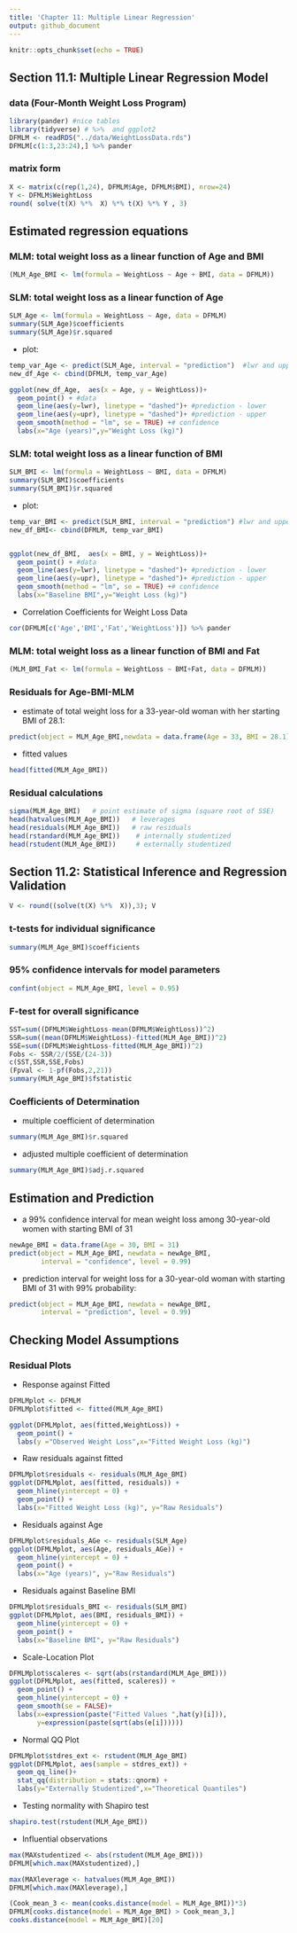 ```yaml
---
title: 'Chapter 11: Multiple Linear Regression'
output: github_document
---
```

  
```r
knitr::opts_chunk$set(echo = TRUE)
```


## Section 11.1: Multiple Linear Regression Model

### data (Four-Month Weight Loss Program)
```r
library(pander) #nice tables
library(tidyverse) # %>%  and ggplot2
DFMLM <- readRDS("../data/WeightLossData.rds")
DFMLM[c(1:3,23:24),] %>% pander
```
###  matrix form
```r
X <- matrix(c(rep(1,24), DFMLM$Age, DFMLM$BMI), nrow=24)
Y <- DFMLM$WeightLoss
round( solve(t(X) %*%  X) %*% t(X) %*% Y , 3)
```

## Estimated regression equations
### MLM: total weight loss as a linear function of Age and BMI 
```r
(MLM_Age_BMI <- lm(formula = WeightLoss ~ Age + BMI, data = DFMLM))
```
### SLM: total weight loss as a linear function of Age
```r
SLM_Age <- lm(formula = WeightLoss ~ Age, data = DFMLM)
summary(SLM_Age)$coefficients
summary(SLM_Age)$r.squared
```
- plot:
```r
temp_var_Age <- predict(SLM_Age, interval = "prediction")  #lwr and upper
new_df_Age <- cbind(DFMLM, temp_var_Age)

ggplot(new_df_Age,  aes(x = Age, y = WeightLoss))+
  geom_point() + #data
  geom_line(aes(y=lwr), linetype = "dashed")+ #prediction - lower
  geom_line(aes(y=upr), linetype = "dashed")+ #prediction - upper
  geom_smooth(method = "lm", se = TRUE) +# confidence
  labs(x="Age (years)",y="Weight Loss (kg)")
```



### SLM: total weight loss as a linear function of BMI
```r
SLM_BMI <- lm(formula = WeightLoss ~ BMI, data = DFMLM)
summary(SLM_BMI)$coefficients
summary(SLM_BMI)$r.squared
```
- plot:
```r
temp_var_BMI <- predict(SLM_BMI, interval = "prediction") #lwr and upper
new_df_BMI<- cbind(DFMLM, temp_var_BMI)


ggplot(new_df_BMI,  aes(x = BMI, y = WeightLoss))+
  geom_point() + #data
  geom_line(aes(y=lwr), linetype = "dashed")+ #prediction - lower
  geom_line(aes(y=upr), linetype = "dashed")+ #prediction - upper
  geom_smooth(method = "lm", se = TRUE) +# confidence
  labs(x="Baseline BMI",y="Weight Loss (kg)")
```

- Correlation Coefficients for Weight Loss Data
```r
cor(DFMLM[c('Age','BMI','Fat','WeightLoss')]) %>% pander
```
### MLM: total weight loss as a linear function of BMI and Fat
```r
(MLM_BMI_Fat <- lm(formula = WeightLoss ~ BMI+Fat, data = DFMLM))
```

### Residuals for Age-BMI-MLM
- estimate of total weight loss for a 33-year-old woman with her starting BMI of 28.1:
```r
predict(object = MLM_Age_BMI,newdata = data.frame(Age = 33, BMI = 28.1))
```
- fitted values
```r
head(fitted(MLM_Age_BMI))
```

### Residual calculations
```r
sigma(MLM_Age_BMI)   # point estimate of sigma (square root of SSE)
head(hatvalues(MLM_Age_BMI))   # leverages
head(residuals(MLM_Age_BMI))   # raw residuals
head(rstandard(MLM_Age_BMI))    # internally studentized
head(rstudent(MLM_Age_BMI))     # externally studentized 
```
## Section 11.2: Statistical Inference and Regression Validation
```r
V <- round((solve(t(X) %*%  X)),3); V
```

### t-tests for individual significance
```r
summary(MLM_Age_BMI)$coefficients
```
### 95% confidence intervals for model parameters
```r
confint(object = MLM_Age_BMI, level = 0.95)
```
### F-test for overall significance
```r
SST=sum((DFMLM$WeightLoss-mean(DFMLM$WeightLoss))^2)
SSR=sum((mean(DFMLM$WeightLoss)-fitted(MLM_Age_BMI))^2)
SSE=sum((DFMLM$WeightLoss-fitted(MLM_Age_BMI))^2)
Fobs <- SSR/2/(SSE/(24-3))
c(SST,SSR,SSE,Fobs)
(Fpval <- 1-pf(Fobs,2,21))
summary(MLM_Age_BMI)$fstatistic
```

### Coefficients of Determination
- multiple coefficient of determination
```r
summary(MLM_Age_BMI)$r.squared
```
- adjusted multiple coefficient of determination
```r
summary(MLM_Age_BMI)$adj.r.squared
```

## Estimation and Prediction
- a 99\% confidence interval for mean weight loss among 30-year-old women with starting  BMI of 31
```r
newAge_BMI = data.frame(Age = 30, BMI = 31) 
predict(object = MLM_Age_BMI, newdata = newAge_BMI, 
        interval = "confidence", level = 0.99)
```
- prediction interval for weight loss for a 30-year-old woman with starting  BMI of 31 with 99\% probability:
```r
predict(object = MLM_Age_BMI, newdata = newAge_BMI, 
        interval = "prediction", level = 0.99)
```

## Checking Model Assumptions
### Residual Plots
- Response against Fitted
```r
DFMLMplot <- DFMLM
DFMLMplot$fitted <- fitted(MLM_Age_BMI)

ggplot(DFMLMplot, aes(fitted,WeightLoss)) +
  geom_point() +
  labs(y ="Observed Weight Loss",x="Fitted Weight Loss (kg)")
```

- Raw residuals against fitted
```r
DFMLMplot$residuals <- residuals(MLM_Age_BMI)
ggplot(DFMLMplot, aes(fitted, residuals)) +
  geom_hline(yintercept = 0) +
  geom_point() +
  labs(x="Fitted Weight Loss (kg)", y="Raw Residuals")
```

- Residuals against Age
```r
DFMLMplot$residuals_AGe <- residuals(SLM_Age)
ggplot(DFMLMplot, aes(Age, residuals_AGe)) +
  geom_hline(yintercept = 0) +
  geom_point() +
  labs(x="Age (years)", y="Raw Residuals")
```

- Residuals against Baseline BMI
```r
DFMLMplot$residuals_BMI <- residuals(SLM_BMI)
ggplot(DFMLMplot, aes(BMI, residuals_BMI)) +
  geom_hline(yintercept = 0) +
  geom_point() +
  labs(x="Baseline BMI", y="Raw Residuals")
```

- Scale-Location Plot
```r
DFMLMplot$scaleres <- sqrt(abs(rstandard(MLM_Age_BMI)))
ggplot(DFMLMplot, aes(fitted, scaleres)) +
  geom_point() +
  geom_hline(yintercept = 0) +
  geom_smooth(se = FALSE)+
  labs(x=expression(paste("Fitted Values ",hat(y)[i])), 
       y=expression(paste(sqrt(abs(e[i])))))
```

- Normal QQ Plot
```r
DFMLMplot$stdres_ext <- rstudent(MLM_Age_BMI)
ggplot(DFMLMplot, aes(sample = stdres_ext)) +
  geom_qq_line()+ 
  stat_qq(distribution = stats::qnorm) +
  labs(y="Externally Studentized",x="Theoretical Quantiles")
```

- Testing normality with Shapiro test
```r
shapiro.test(rstudent(MLM_Age_BMI))
```

- Influential observations
```r
max(MAXstudentized <- abs(rstudent(MLM_Age_BMI)))
DFMLM[which.max(MAXstudentized),]
```

```r
max(MAXleverage <- hatvalues(MLM_Age_BMI))
DFMLM[which.max(MAXleverage),]
```

```r
(Cook_mean_3 <- mean(cooks.distance(model = MLM_Age_BMI))*3)
DFMLM[cooks.distance(model = MLM_Age_BMI) > Cook_mean_3,]
cooks.distance(model = MLM_Age_BMI)[20]
```






